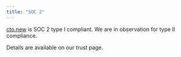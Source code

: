 ```yaml
---
title: "SOC 2"
---
```


[cto.new](http://cto.new) is SOC 2 type I compliant. We are in observation for type II compliance.

Details are available on our trust page.
